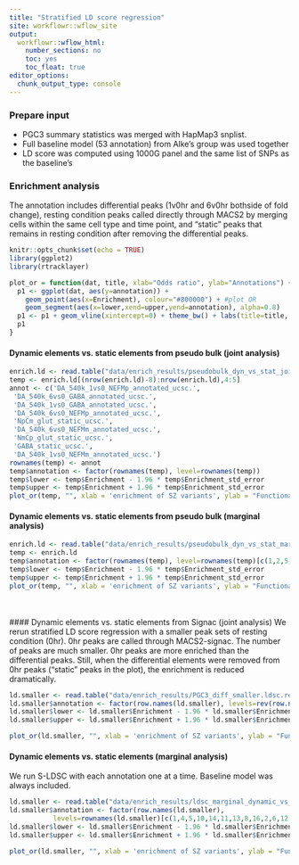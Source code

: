 ```yaml
---
title: "Stratified LD score regression"
site: workflowr::wflow_site
output:
  workflowr::wflow_html:
    number_sections: no
    toc: yes
    toc_float: true
editor_options:
  chunk_output_type: console
---
```


### Prepare input
* PGC3 summary statistics was merged with HapMap3 snplist. 
* Full baseline model (53 annotation) from Alke's group was used together
* LD score was computed using 1000G panel and the same list of SNPs as the baseline's

### Enrichment analysis
The annotation includes differential peaks (1v0hr and 6v0hr bothside of fold change), resting condition peaks called directly through MACS2 by merging cells within the same cell type and time point, and "static" peaks that remains in resting condition after removing the differential peaks.
```r
knitr::opts_chunk$set(echo = TRUE)
library(ggplot2)
library(rtracklayer)

plot_or = function(dat, title, xlab="Odds ratio", ylab="Annotations") {
  p1 <- ggplot(dat, aes(y=annotation)) + 
    geom_point(aes(x=Enrichment), colour="#800000") + #plot OR
    geom_segment(aes(x=lower,xend=upper,yend=annotation), alpha=0.8)
  p1 <- p1 + geom_vline(xintercept=0) + theme_bw() + labs(title=title, x=xlab, y=ylab)
  p1
}
```

#### Dynamic elements vs. static elements from pseudo bulk (joint analysis)
```r
enrich.ld <- read.table("data/enrich_results/pseudobulk_dyn_vs_stat_joint.results", sep="\t", header=T, row.names=1)
temp <- enrich.ld[(nrow(enrich.ld)-8):nrow(enrich.ld),4:5]
annot <- c('DA_540k_1vs0_NEFMp_annotated_ucsc.',
 'DA_540k_6vs0_GABA_annotated_ucsc.',
 'DA_540k_1vs0_GABA_annotated_ucsc.',
 'DA_540k_6vs0_NEFMp_annotated_ucsc.',
 'NpCm_glut_static_ucsc.',
 'DA_540k_6vs0_NEFMm_annotated_ucsc.',
 'NmCp_glut_static_ucsc.',
 'GABA_static_ucsc.',
 'DA_540k_1vs0_NEFMm_annotated_ucsc.')
rownames(temp) <- annot
temp$annotation <- factor(rownames(temp), level=rownames(temp))
temp$lower <- temp$Enrichment - 1.96 * temp$Enrichment_std_error
temp$upper <- temp$Enrichment + 1.96 * temp$Enrichment_std_error
plot_or(temp, "", xlab = 'enrichment of SZ variants', ylab = "Functional annotations")
```

#### Dynamic elements vs. static elements from pseudo bulk (marginal analysis)
```r
enrich.ld <- read.table("data/enrich_results/pseudobulk_dyn_vs_stat_marg_total.tsv", sep=",", header=T, row.names=1)
temp <- enrich.ld
temp$annotation <- factor(rownames(temp), level=rownames(temp)[c(1,2,5,4,8,3,9,6,7)])
temp$lower <- temp$Enrichment - 1.96 * temp$Enrichment_std_error
temp$upper <- temp$Enrichment + 1.96 * temp$Enrichment_std_error
plot_or(temp, "", xlab = 'enrichment of SZ variants', ylab = "Functional annotations")
```


<!-- ```{r , echo=F} -->
<!-- enrich.ld <- read.table("data/enrich_results/PGC3_diff.results.txt", sep="\t", header=T, row.names=1) -->
<!-- annot <- c('GABA_1v0hr_ucsc', -->
<!--  'GABA_static', -->
<!--  'NEFMm_CUX2p_bam_0hr_peaks', -->
<!--  'GABA_6v0hr_ucsc', -->
<!--  'NmCp_glut_1v0hr_ucsc', -->
<!--  'NpCm_glut_static', -->
<!--  'NEFMp_CUX2m_bam_0hr_peaks', -->
<!--  'NpCm_glut_6v0hr_ucsc', -->
<!--  'NPC_6v0hr_ucsc', -->
<!--  'NpCm_glut_1v0hr_ucsc', -->
<!--  'NPC_1v0hr_ucsc', -->
<!--  'GABA_bam_0hr_peaks', -->
<!--  'NPC_bam_0hr_peaks', -->
<!--  'NmCp_glut_6v0hr_ucsc', -->
<!--  'NmCp_glut_static', -->
<!--  'NPC_static') -->
<!-- row.names(enrich.ld)[(nrow(enrich.ld)-15):nrow(enrich.ld)] <- annot -->
<!-- temp <- enrich.ld[c(annot,"Coding_UCSCL2_0", "Conserved_LindbladTohL2_0", -->
<!--                     "Promoter_UCSCL2_0"), 4:5] -->
<!-- temp$annotation <- factor(rownames(temp), levels = rownames(temp)[c(17,18,19,15,6,16,2,3,7,13,12,14,5,8,10,9,11,4,1)]) -->
<!-- temp$lower <- temp$Enrichment - 2 * temp$Enrichment_std_error -->
<!-- temp$upper <- temp$Enrichment + 2 * temp$Enrichment_std_error -->
<!-- plot_or(temp, "", xlab = 'enrichment of SZ variants', ylab = "Functional annotations") -->
<!-- ``` -->

<br><br>
#### Dynamic elements vs. static elements from Signac (joint analysis)
We rerun stratified LD score regression with a smaller peak sets of resting condition (0hr). 0hr peaks are called through MACS2-signac. The number of peaks are much smaller. 0hr peaks are more enriched than the differential peaks. Still, when the differential elements were removed from 0hr peaks ("static" peaks in the plot), the enrichment is reduced dramatically. 
```r
ld.smaller <- read.table("data/enrich_results/PGC3_diff_smaller.ldsc.results", sep="\t", header=T, row.names=1)
ld.smaller$annotation <- factor(row.names(ld.smaller), levels=rev(row.names(ld.smaller)))
ld.smaller$lower <- ld.smaller$Enrichment - 1.96 * ld.smaller$Enrichment_std_error
ld.smaller$upper <- ld.smaller$Enrichment + 1.96 * ld.smaller$Enrichment_std_error

plot_or(ld.smaller, "", xlab = 'enrichment of SZ variants', ylab = "Functional annotations")
```

#### Dynamic elements vs. static elements (marginal analysis)
We run S-LDSC with each annotation one at a time. Baseline model was always included.
```r
ld.smaller <- read.table("data/enrich_results/ldsc_marginal_dynamic_vs_static.tsv", sep=",", header=T, row.names=1)
ld.smaller$annotation <- factor(row.names(ld.smaller), 
           levels=rownames(ld.smaller)[c(1,4,5,10,14,11,13,8,16,2,6,12,7,9,3,15)])
ld.smaller$lower <- ld.smaller$Enrichment - 1.96 * ld.smaller$Enrichment_std_error
ld.smaller$upper <- ld.smaller$Enrichment + 1.96 * ld.smaller$Enrichment_std_error

plot_or(ld.smaller, "", xlab = 'enrichment of SZ variants', ylab = "Functional annotations")
```



